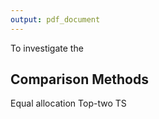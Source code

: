 ```yaml
---
output: pdf_document
---
```


To investigate the

## Comparison Methods

Equal allocation 
Top-two TS